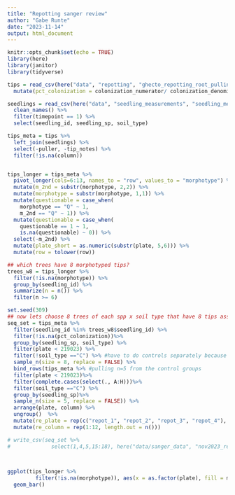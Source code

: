 ```yaml
---
title: "Repotting sanger review"
author: "Gabe Runte"
date: "2023-11-14"
output: html_document
---
```


```r
knitr::opts_chunk$set(echo = TRUE)
library(here)
library(janitor)
library(tidyverse)

```


```r
tips = read_csv(here("data", "repotting", "ghecto_repotting_root_pulling_data.csv")) %>% 
  mutate(pct_colonization = colonization_numerator/ colonization_denominator)

seedlings = read_csv(here("data", "seedling_measurements", "seedling_measurements.csv")) %>% 
  clean_names() %>% 
  filter(timepoint == 1) %>% 
  select(seedling_id, seedling_sp, soil_type)

tips_meta = tips %>% 
  left_join(seedlings) %>% 
  select(-puller, -tip_notes) %>% 
  filter(!is.na(column))


tips_longer = tips_meta %>% 
  pivot_longer(cols=6:13, names_to = "row", values_to = "morphotype") %>% 
  mutate(m_2nd = substr(morphotype, 2,2)) %>% 
  mutate(morphotype = substr(morphotype, 1,1)) %>%
  mutate(questionable = case_when(
    morphotype == "Q" ~ 1,
    m_2nd == "Q" ~ 1)) %>% 
  mutate(questionable = case_when(
    questionable == 1 ~ 1,
    is.na(questionable) ~ 0)) %>% 
  select(-m_2nd) %>% 
  mutate(plate_short = as.numeric(substr(plate, 5,6))) %>% 
  mutate(row = tolower(row))


```

```r
## which trees have 8 morphotyped tips? 
trees_w8 = tips_longer %>%
  filter(!is.na(morphotype)) %>% 
  group_by(seedling_id) %>% 
  summarize(n = n()) %>% 
  filter(n >= 6)

set.seed(309)
## now lets choose 8 trees of each spp x soil type that have 8 tips associated
seq_set = tips_meta %>% 
  filter(seedling_id %in% trees_w8$seedling_id) %>% 
  filter(!is.na(pct_colonization))%>%
  group_by(seedling_sp, soil_type) %>%
  filter(plate < 219023) %>% 
  filter(!soil_type =="C") %>% #have to do controls separately because of fewer full sets
  sample_n(size = 8, replace = FALSE) %>% 
  bind_rows(tips_meta %>% #pulling n=5 from the control groups
  filter(plate < 219023)%>%
  filter(complete.cases(select(., A:H)))%>% 
  filter(soil_type =="C") %>% 
  group_by(seedling_sp)%>% 
  sample_n(size = 5, replace = FALSE)) %>% 
  arrange(plate, column) %>% 
  ungroup()  %>% 
  mutate(re_plate = rep(c("repot_1", "repot_2", "repot_3", "repot_4"), each = 12, length.out = n())) %>% 
  mutate(re_column = rep(1:12, length.out = n()))

# write_csv(seq_set %>%
#             select(1,4,5,15:18), here("data/sanger_data", "nov2023_repotting_seqset.csv"))

  
```



```r
ggplot(tips_longer %>% 
         filter(!is.na(morphotype)), aes(x = as.factor(plate), fill = morphotype))+
  geom_bar()
```



